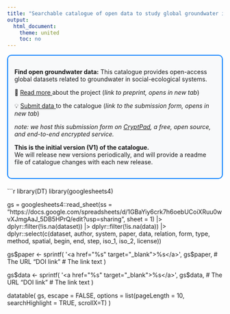```yaml
---
title: "Searchable catalogue of open data to study global groundwater in social-ecological systems"
output: 
  html_document:
    theme: united
    toc: no
---
```

<!-- Info box at top of page -->
<div style="border: 2px solid #007BFF; padding: 15px; background-color: #f8f9fa; border-radius: 10px; margin-bottom: 20px;">
  <p>
  <strong>Find open groundwater data:</strong>
   This catalogue provides open-access global datasets related to groundwater in social-ecological systems.
  </p>
  
  <p>
  📃 <a href="https://doi.org/10.31223/X5XB07" target="_blank">Read more </a> about the project
   (<em>link to preprint, opens in new tab</em>)
  </p>
  
  
  <p>
  💡 <a href="https://cryptpad.fr/form/#/2/form/view/K+LOBsQzQ679qinrawnzvv2rlZTh0U6qteJAZFIZ3Co/" target="_blank">
  Submit data </a> to the catalogue 
  (<em>link to the submission form, opens in new tab</em>)
  </p>
  
  <p>
  <em> note: we host this submission form on <a href="https://cryptpad.org/" target="_blank"> CryptPad</a>, 
  a free, open source, and end-to-end encrypted service.</em>
  </p>
  
   <p>
  <strong>This is the initial version (V1) of the catalogue. </strong> <br>
  We will release new versions periodically, and will provide a readme file of catalogue changes with each new release.
  </p>
  
</div>

```r
library(DT)
library(googlesheets4)

gs = googlesheets4::read_sheet(ss = "https://docs.google.com/spreadsheets/d/1GBaYiy6crk7h6oebUCoiXRuu0wvXJmgAaJ_5DB5HPrQ/edit?usp=sharing", sheet = 1) |> 
  dplyr::filter(!is.na(dataset)) |> dplyr::filter(!is.na(data)) |>  
  dplyr::select(c(dataset, author, system, paper, data, relation, form, type, method, spatial, begin, end, step, iso_1, iso_2, license))

gs$paper <- sprintf(
  '<a href="%s" target="_blank">%s</a>',
  gs$paper,   # The URL
  "DOI link"    # The link text
)

gs$data <- sprintf(
  '<a href="%s" target="_blank">%s</a>',
  gs$data,   # The URL
  "DOI link"    # The link text
)

datatable(
  gs,
  escape = FALSE, 
  options = list(pageLength = 10, searchHighlight = TRUE, scrollX=T)
)